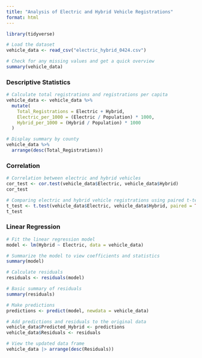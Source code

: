 ```yaml
---
title: "Analysis of Electric and Hybrid Vehicle Registrations"
format: html
---
```


```r
library(tidyverse)
```

```r
# Load the dataset
vehicle_data <- read_csv("electric_hybrid_0424.csv")

# Check for any missing values and get a quick overview
summary(vehicle_data)
```

### Descriptive Statistics

```r
# Calculate total registrations and registrations per capita
vehicle_data <- vehicle_data %>%
  mutate(
    Total_Registrations = Electric + Hybrid,
    Electric_per_1000 = (Electric / Population) * 1000,
    Hybrid_per_1000 = (Hybrid / Population) * 1000
  )

# Display summary by county
vehicle_data %>%
  arrange(desc(Total_Registrations))

```

### Correlation

```r
# Correlation between electric and hybrid vehicles
cor_test <- cor.test(vehicle_data$Electric, vehicle_data$Hybrid)
cor_test

# Comparing electric and hybrid vehicle registrations using paired t-test
t_test <- t.test(vehicle_data$Electric, vehicle_data$Hybrid, paired = TRUE)
t_test

```

### Linear Regression

```r
# Fit the linear regression model
model <- lm(Hybrid ~ Electric, data = vehicle_data)

# Summarize the model to view coefficients and statistics
summary(model)

```

```r
# Calculate residuals
residuals <- residuals(model)

# Basic summary of residuals
summary(residuals)

```
```r
# Make predictions
predictions <- predict(model, newdata = vehicle_data)

# Add predictions and residuals to the original data
vehicle_data$Predicted_Hybrid <- predictions
vehicle_data$Residuals <- residuals

# View the updated data frame
vehicle_data |> arrange(desc(Residuals))

```

